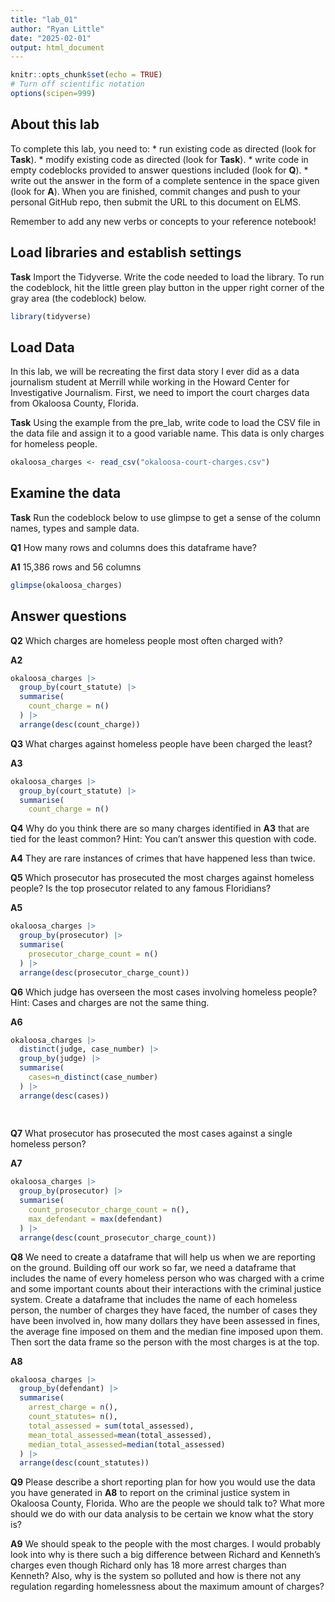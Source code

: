 ```yaml
---
title: "lab_01"
author: "Ryan Little"
date: "2025-02-01"
output: html_document
---
```


```r
knitr::opts_chunk$set(echo = TRUE)
# Turn off scientific notation
options(scipen=999)
```

## About this lab

To complete this lab, you need to: \* run existing code as directed (look for **Task**). \* modify existing code as directed (look for **Task**). \* write code in empty codeblocks provided to answer questions included (look for **Q**). \* write out the answer in the form of a complete sentence in the space given (look for **A**). When you are finished, commit changes and push to your personal GitHub repo, then submit the URL to this document on ELMS.

Remember to add any new verbs or concepts to your reference notebook!

## Load libraries and establish settings

**Task** Import the Tidyverse. Write the code needed to load the library. To run the codeblock, hit the little green play button in the upper right corner of the gray area (the codeblock) below.

```r
library(tidyverse)
```

## Load Data

In this lab, we will be recreating the first data story I ever did as a data journalism student at Merrill while working in the Howard Center for Investigative Journalism. First, we need to import the court charges data from Okaloosa County, Florida.

**Task** Using the example from the pre_lab, write code to load the CSV file in the data file and assign it to a good variable name. This data is only charges for homeless people.

```r
okaloosa_charges <- read_csv("okaloosa-court-charges.csv")
```

## Examine the data

**Task** Run the codeblock below to use glimpse to get a sense of the column names, types and sample data.

**Q1** How many rows and columns does this dataframe have?

**A1** 15,386 rows and 56 columns

```r
glimpse(okaloosa_charges)
```

## Answer questions

**Q2** Which charges are homeless people most often charged with?

**A2**

```r
okaloosa_charges |>
  group_by(court_statute) |>
  summarise(
    count_charge = n()
  ) |>
  arrange(desc(count_charge))
```

**Q3** What charges against homeless people have been charged the least?

**A3**

```r
okaloosa_charges |>
  group_by(court_statute) |>
  summarise(
    count_charge = n()
```

**Q4** Why do you think there are so many charges identified in **A3** that are tied for the least common? Hint: You can't answer this question with code.

**A4** They are rare instances of crimes that have happened less than twice.

**Q5** Which prosecutor has prosecuted the most charges against homeless people? Is the top prosecutor related to any famous Floridians?

**A5**

```r
okaloosa_charges |>
  group_by(prosecutor) |>
  summarise(
    prosecutor_charge_count = n()
  ) |>
  arrange(desc(prosecutor_charge_count))
```



**Q6** Which judge has overseen the most cases involving homeless people? Hint: Cases and charges are not the same thing.

**A6** 

```r
okaloosa_charges |>
  distinct(judge, case_number) |>
  group_by(judge) |>
  summarise(
    cases=n_distinct(case_number)
  ) |>
  arrange(desc(cases))
  
  
```


**Q7** What prosecutor has prosecuted the most cases against a single homeless person?

**A7**

```r
okaloosa_charges |>
  group_by(prosecutor) |>
  summarise(
    count_prosecutor_charge_count = n(),
    max_defendant = max(defendant)
  ) |>
  arrange(desc(count_prosecutor_charge_count))
```

**Q8** We need to create a dataframe that will help us when we are reporting on the ground. Building off our work so far, we need a dataframe that includes the name of every homeless person who was charged with a crime and some important counts about their interactions with the criminal justice system. Create a dataframe that includes the name of each homeless person, the number of charges they have faced, the number of cases they have been involved in, how many dollars they have been assessed in fines, the average fine imposed on them and the median fine imposed upon them. Then sort the data frame so the person with the most charges is at the top. 

**A8**

```r
okaloosa_charges |>
  group_by(defendant) |>
  summarise(
    arrest_charge = n(),
    count_statutes= n(),
    total_assessed = sum(total_assessed),
    mean_total_assessed=mean(total_assessed),
    median_total_assessed=median(total_assessed)
  ) |>
  arrange(desc(count_statutes))
```

**Q9** Please describe a short reporting plan for how you would use the data you have generated in **A8** to report on the criminal justice system in Okaloosa County, Florida. Who are the people we should talk to? What more should we do with our data analysis to be certain we know what the story is?

**A9** We should speak to the people with the most charges. I would probably look into why is there such a big difference between Richard and Kenneth's charges even though Richard only has 18 more arrest charges than Kenneth? Also, why is the system so polluted and how is there not any regulation regarding homelessness about the maximum amount of charges?